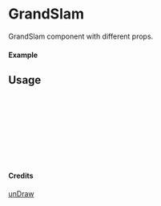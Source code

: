 
<Meta of={GrandSlam} title="unDraw/GrandSlam" />

# GrandSlam

GrandSlam component with different props.

#### Example

<Canvas of={GrandSlam.Primary} />

## Usage

```ts
import { GrandSlam } from "yadl-ui";

const Example = () => {
  return (
      <GrandSlam />
  );
};

export default Example;
```

#### Credits
[unDraw](https://undraw.co/illustrations)

